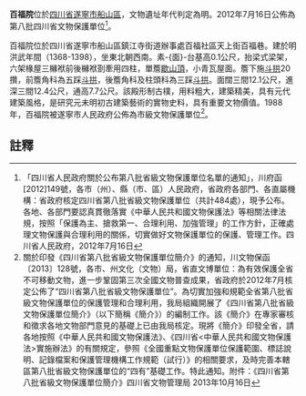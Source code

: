 {{msg:四川省文物保護單位
|名稱 = 百福院
|編號 = 194
|圖片 = 
|級別 = S8
|分類 = 
|時代 = [[明代|明代]]
|地点 = [[四川省|四川省]][[遂寧市|遂寧市]][[船山區|船山區]]
|坐標 =
|登錄 = 2012年7月16日
}}
'''百福院'''位於[[四川省|四川省]][[遂寧市|遂寧市]][[船山區|船山區]]，文物遺址年代判定為明。2012年7月16日公佈為第八批四川省文物保護單位<ref>「四川省人民政府關於公布第八批省級文物保護單位名單的通知」，川府函[2012]149號，各市（州）、縣（市、區）人民政府，省政府各部門、各直屬機構：省政府核定四川省第八批省級文物保護單位（共計484處），現予公布。各地、各部門要認真貫徹落實《中華人民共和國文物保護法》等相關法律法規，按照「保護為主、搶救第一、合理利用、加強管理」的工作方針，正確處理文物保護與合理利用的關係，切實做好文物保護單位的保護、管理工作。四川省人民政府，2012年7月16日</ref>。

百福院位於四川省遂寧市船山區鎮江寺街道辦事處百福社區天上街百福巷。建於明洪武年間（1368-1398），坐東北朝西南。素-{面}-台基高0.1公尺，抬梁式梁架，六架椽屋三櫞袱前後櫞袱剳牽用四柱，單簷[[歇山頂|歇山頂]]，小青瓦屋面。簷下施[[斗拱|斗拱]]20攢，前簷角科為五踩[[斗拱|斗拱]]，後簷角科及柱頭科為三踩[[斗拱|斗拱]]。面闊三間12.1公尺，進深三間12.4公尺，通高7.7公尺。該殿形制古樸，用料粗大，建築精美，具有元代建築風格，是研究元未明初古建築藝術的實物史料，具有重要文物價值。1988年，百福院被遂寧市人民政府公佈為市級文物保護單位<ref>關於印發《四川省第八批省級文物保護單位簡介》的通知，川文物保函〔2013〕128號，各市、州文化（文物）局，省直文博單位：為有效保護全省不可移動文物，進一步鞏固第三次全國文物普查成果，省政府於2012年7月核定公佈了“四川省第八批省級文物保護單位”。為切實加強和規範全省第八批省級文物保護單位的保護管理和合理利用，我局組織開展了《四川省第八批省級文物保護單位簡介》（以下簡稱《簡介》）的編制工作。該《簡介》在專家審核和徵求各地文物部門意見的基礎上已由我局核定。現將《簡介》印發全省，請各地按照《中華人民共和國文物保護法》、《四川省<中華人民共和國文物保護法>實施辦法》的有關規定，參照《全國重點文物保護單位保護範圍、標誌說明、記錄檔案和保護管理機構工作規範（試行）》的相關要求，及時完善本轄區第八批省級文物保護單位的“四有”基礎工作。特此通知。附件：《四川省第八批省級文物保護單位簡介》四川省文物管理局  2013年10月16日</ref>。
==註釋==
{{reflist}}
{{文物保護單位小作品}}